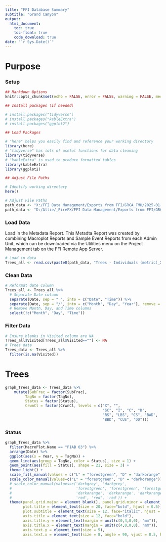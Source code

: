 ```yaml
---
title: "FFI Database Summary"
subtitle: "Grand Canyon"
output: 
  html_document:
    toc: true
    toc-float: true
    code_download: true
date: "`r Sys.Date()`"
---
```


# Purpose

### Setup

```r
## Markdown Options
knitr::opts_chunk$set(echo = FALSE, error = FALSE, warning = FALSE, message = FALSE)
```

```r
## Install packages (if needed)

# install.packages("tidyverse")
# install.packages("kableExtra")
# install.packages("ggplot2")
```

```r
## Load Packages

# "here" helps you easily find and reference your working directory
library(here)
# "tidyverse" has lots of useful functions for data cleaning
library(tidyverse)
# "kableExtra" is used to produce formatted tables
library(kableExtra)
library(ggplot2)
```

```r
## Adjust File Paths

# Identify working directory
here()

# Adjust File Paths
path_data <- "X:/FFI Data Management/Exports from FFI/GRCA_FMH/2025-01-23/"
path_data <- "D:/Allie/_FireFX/FFI Data Management/Exports from FFI/GRCA_FMH/2025-01-23/"
```

### Load Data

Load in the Metadata Report. This Metadta Report was created by combining Macroplot Reports and Sample Event Reports from each Admin Unit, which can be downloaded via the Utilities menu on the Project Management tab on the FFI Remote App Server.

```r
# Load in data
Trees_all <- read.csv(paste0(path_data, "Trees - Individuals (metric)_XPT.csv"), quote = "")
```

### Clean Data

```r
# Reformat date column
Trees_all <- Trees_all %>%
  # Separate Date column
  separate(Date, sep = " ", into = c("Date", "Time")) %>%
  separate(Date, sep = "/", into = c("Month", "Day", "Year"), remove = FALSE) %>% 
  # Remove Month, Day, and Time columns
  select(!c("Month", "Day", "Time"))
```

### Filter Data

```r
# Ensure blanks in Visited column are NA 
Trees_all$Visited[Trees_all$Visited==""] <- NA
# Trees data
Trees_data <- Trees_all %>%   
  filter(is.na(Visited))
```

# Trees

```r
graph_Trees_data <- Trees_data %>% 
    mutate(SubFrac = factor(SubFrac),
         TagNo = factor(TagNo),
         Status = factor(Status),
         CrwnCl = factor(CrwnCl, levels = c("X", "",
                                            "SC", "I", "C", "D",
                                            "RS", "LBS", "CS", "BAD", 
                                            "BBD", "CUS", "DD")))
```

### Status

```r
graph_Trees_data %>% 
  filter(MacroPlot.Name == "PIAB 03") %>% 
  arrange(Date) %>% 
  ggplot(aes(x = Year, y = TagNo)) +
  geom_line(aes(group = TagNo, color = Status), size = 1) +
  geom_point(aes(fill = Status), shape = 21, size = 3) +
  theme_light() +
  scale_fill_manual(values = c("L" = "forestgreen", "D" = "darkorange")) +
  scale_color_manual(values=c("L" = "forestgreen", "D" = "darkorange")) +
  # scale_color_manual(values=c('darkgrey', 'darkgrey',
  #                             'forestgreen', 'forestgreen', 'forestgreen', 'forestgreen',
  #                             'darkorange', 'darkorange', 'darkorange',
  #                             'red', 'red', 'red')) +
  theme(panel.grid.major = element_blank(), panel.grid.minor = element_blank(),
        plot.title = element_text(size = 20, face="bold", hjust = 0.5),
        plot.subtitle = element_text(size = 12, face="italic", hjust = 0.5),
        axis.title = element_text(size = 12, face="bold"),
        axis.title.y = element_text(margin = unit(c(0,4,0,0), "mm")),
        axis.title.x = element_text(margin = unit(c(4,0,0,0), "mm")),
        axis.text.y = element_text(size = 5),
        axis.text.x = element_text(size = 8, angle = 90, vjust = 0.5, hjust=1))
```
